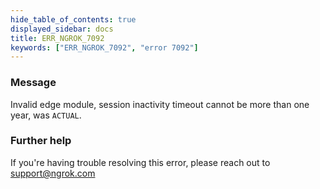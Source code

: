 ```yaml
---
hide_table_of_contents: true
displayed_sidebar: docs
title: ERR_NGROK_7092
keywords: ["ERR_NGROK_7092", "error 7092"]
---
```


### Message

Invalid edge module, session inactivity timeout cannot be more than one year, was `ACTUAL`.

### Further help

If you're having trouble resolving this error, please reach out to [support@ngrok.com](mailto:support@ngrok.com?subject=Help%20with%20ERR_NGROK_7092)
